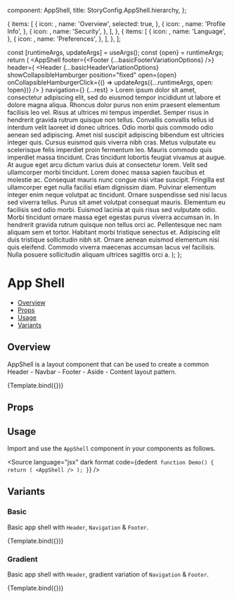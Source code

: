 
  component: AppShell,
  title: StoryConfig.AppShell.hierarchy,
};

<Meta title={meta.title} component={meta.component} />

  {
    items: [
      {
        icon: <HomeFilledIcon />,
        name: 'Overview',
        selected: true,
      },
      {
        icon: <ConsoleUserThickIcon />,
        name: 'Profile Info',
      },
      {
        icon: <LockIcon />,
        name: 'Security',
      },
    ],
  },
  {
    items: [
      {
        icon: <LanguagesIcon />,
        name: 'Language',
      },
      {
        icon: <PreferencesIcon />,
        name: 'Preferences',
      },
    ],
  },
];

  const [runtimeArgs, updateArgs] = useArgs();
  const {open} = runtimeArgs;
  return (
    <AppShell
      footer={<Footer {...basicFooterVariationOptions} />}
      header={
        <Header
          {...basicHeaderVariationOptions}
          showCollapsibleHamburger
          position="fixed"
          open={open}
          onCollapsibleHamburgerClick={() => updateArgs({...runtimeArgs, open: !open})}
        />
      }
      navigation={<Navbar fill={fill} open={open} items={navbarItems} />}
      {...rest}
    >
      <Typography paragraph>
        Lorem ipsum dolor sit amet, consectetur adipiscing elit, sed do eiusmod tempor incididunt ut labore et dolore
        magna aliqua. Rhoncus dolor purus non enim praesent elementum facilisis leo vel. Risus at ultrices mi tempus
        imperdiet. Semper risus in hendrerit gravida rutrum quisque non tellus. Convallis convallis tellus id interdum
        velit laoreet id donec ultrices. Odio morbi quis commodo odio aenean sed adipiscing. Amet nisl suscipit
        adipiscing bibendum est ultricies integer quis. Cursus euismod quis viverra nibh cras. Metus vulputate eu
        scelerisque felis imperdiet proin fermentum leo. Mauris commodo quis imperdiet massa tincidunt. Cras tincidunt
        lobortis feugiat vivamus at augue. At augue eget arcu dictum varius duis at consectetur lorem. Velit sed
        ullamcorper morbi tincidunt. Lorem donec massa sapien faucibus et molestie ac.
      </Typography>
      <Typography paragraph>
        Consequat mauris nunc congue nisi vitae suscipit. Fringilla est ullamcorper eget nulla facilisi etiam dignissim
        diam. Pulvinar elementum integer enim neque volutpat ac tincidunt. Ornare suspendisse sed nisi lacus sed viverra
        tellus. Purus sit amet volutpat consequat mauris. Elementum eu facilisis sed odio morbi. Euismod lacinia at quis
        risus sed vulputate odio. Morbi tincidunt ornare massa eget egestas purus viverra accumsan in. In hendrerit
        gravida rutrum quisque non tellus orci ac. Pellentesque nec nam aliquam sem et tortor. Habitant morbi tristique
        senectus et. Adipiscing elit duis tristique sollicitudin nibh sit. Ornare aenean euismod elementum nisi quis
        eleifend. Commodo viverra maecenas accumsan lacus vel facilisis. Nulla posuere sollicitudin aliquam ultrices
        sagittis orci a.
      </Typography>
    </AppShell>
  );
};

# App Shell

- [Overview](#overview)
- [Props](#props)
- [Usage](#usage)
- [Variants](#variants)

## Overview

AppShell is a layout component that can be used to create a common Header - Navbar - Footer - Aside - Content layout
pattern.

<Canvas>
  <Story
    name="Overview"
    parameters={{
      docs: {inlineStories: false, iframeHeight: 476},
    }}
  >
    {Template.bind({})}
  </Story>
</Canvas>

## Props

<ArgsTable story="Overview" />

## Usage

Import and use the `AppShell` component in your components as follows.

<Source
  language="jsx"
  dark
  format
  code={dedent`
function Demo() {
  return (
    <AppShell />
  );
}`}
/>

## Variants

### Basic

Basic app shell with `Header`, `Navigation` & `Footer`.

<Canvas>
  <Story
    name="Basic"
    parameters={{
      docs: {inlineStories: false, iframeHeight: 476},
    }}
  >
    {Template.bind({})}
  </Story>
</Canvas>

### Gradient

Basic app shell with `Header`, gradient variation of `Navigation` & `Footer`.

<Canvas>
  <Story
    name="Gradient"
    args={{fill: 'gradient'}}
    parameters={{
      docs: {inlineStories: false, iframeHeight: 476},
    }}
  >
    {Template.bind({})}
  </Story>
</Canvas>
